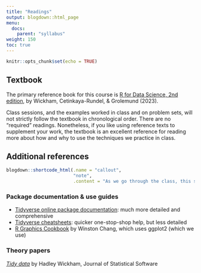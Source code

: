 ```yaml
---
title: "Readings"
output: blogdown::html_page
menu:
  docs:
    parent: "syllabus"
weight: 150
toc: true
---
```


```r
knitr::opts_chunk$set(echo = TRUE)
```

## Textbook

The primary reference book for this course is [R for Data Science, 2nd edition](https://r4ds.hadley.nz), by Wickham, Cetinkaya-Rundel, & Grolemund (2023).

Class sessions, and the examples worked in class and on problem sets, will not strictly follow the textbook in chronological order. There are no "required" readings. Nonetheless, if you like using reference texts to supplement your work, the textbook is an excellent reference for reading more about how and why to use the techniques we practice in class.

## Additional references

```r
blogdown::shortcode_html(.name = "callout",
                         "note",
                         .content = "As we go through the class, this section will be updated with links to useful readings and resources.")
```

### Package documentation & use guides

- [Tidyverse online package documentation](https://www.tidyverse.org/packages/): much more detailed and comprehensive
- [Tidyverse cheatsheets](https://rstudio.github.io/cheatsheets/): quicker one-stop-shop help, but less detailed
- [R Graphics Cookbook](https://r-graphics.org) by Winston Chang, which uses ggplot2 (which we use)


### Theory papers

[_Tidy data_](https://vita.had.co.nz/papers/tidy-data.pdf) by Hadley Wickham, Journal of Statistical Software
